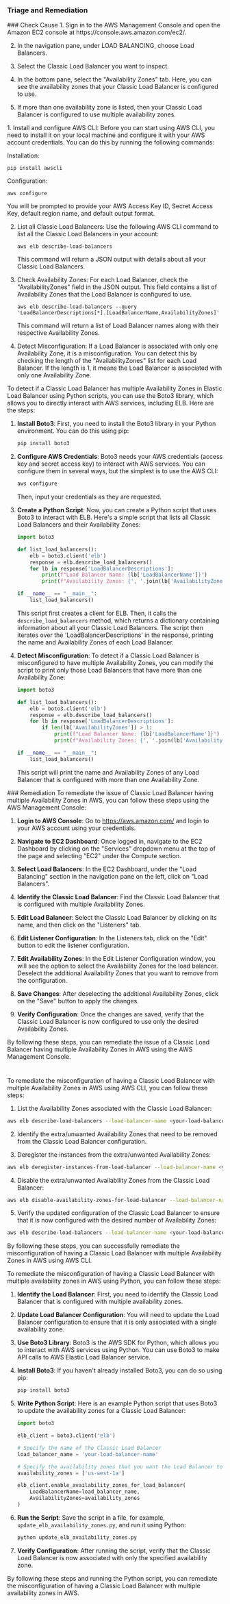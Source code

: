 
### Triage and Remediation
<Tabs>

<Tab title='Cause'>
### Check Cause
<AccordionGroup>
<Accordion title='Using Console' defaultOpen='true'>
1. Sign in to the AWS Management Console and open the Amazon EC2 console at https://console.aws.amazon.com/ec2/.

2. In the navigation pane, under LOAD BALANCING, choose Load Balancers.

3. Select the Classic Load Balancer you want to inspect.

4. In the bottom pane, select the "Availability Zones" tab. Here, you can see the availability zones that your Classic Load Balancer is configured to use.

5. If more than one availability zone is listed, then your Classic Load Balancer is configured to use multiple availability zones.
</Accordion>

<Accordion title='Using CLI'>
1. Install and configure AWS CLI: Before you can start using AWS CLI, you need to install it on your local machine and configure it with your AWS account credentials. You can do this by running the following commands:

   Installation:
   ```
   pip install awscli
   ```
   Configuration:
   ```
   aws configure
   ```
   You will be prompted to provide your AWS Access Key ID, Secret Access Key, default region name, and default output format.

2. List all Classic Load Balancers: Use the following AWS CLI command to list all the Classic Load Balancers in your account:

   ```
   aws elb describe-load-balancers
   ```
   This command will return a JSON output with details about all your Classic Load Balancers.

3. Check Availability Zones: For each Load Balancer, check the "AvailabilityZones" field in the JSON output. This field contains a list of Availability Zones that the Load Balancer is configured to use.

   ```
   aws elb describe-load-balancers --query 'LoadBalancerDescriptions[*].[LoadBalancerName,AvailabilityZones]'
   ```
   This command will return a list of Load Balancer names along with their respective Availability Zones.

4. Detect Misconfiguration: If a Load Balancer is associated with only one Availability Zone, it is a misconfiguration. You can detect this by checking the length of the "AvailabilityZones" list for each Load Balancer. If the length is 1, it means the Load Balancer is associated with only one Availability Zone.
</Accordion>

<Accordion title='Using Python'>
To detect if a Classic Load Balancer has multiple Availability Zones in Elastic Load Balancer using Python scripts, you can use the Boto3 library, which allows you to directly interact with AWS services, including ELB. Here are the steps:

1. **Install Boto3**: First, you need to install the Boto3 library in your Python environment. You can do this using pip:
   ```bash
   pip install boto3
   ```

2. **Configure AWS Credentials**: Boto3 needs your AWS credentials (access key and secret access key) to interact with AWS services. You can configure them in several ways, but the simplest is to use the AWS CLI:
   ```bash
   aws configure
   ```
   Then, input your credentials as they are requested.

3. **Create a Python Script**: Now, you can create a Python script that uses Boto3 to interact with ELB. Here's a simple script that lists all Classic Load Balancers and their Availability Zones:

   ```python
   import boto3

   def list_load_balancers():
       elb = boto3.client('elb')
       response = elb.describe_load_balancers()
       for lb in response['LoadBalancerDescriptions']:
           print(f"Load Balancer Name: {lb['LoadBalancerName']}")
           print(f"Availability Zones: {', '.join(lb['AvailabilityZones'])}")

   if __name__ == "__main__":
       list_load_balancers()
   ```
   This script first creates a client for ELB. Then, it calls the `describe_load_balancers` method, which returns a dictionary containing information about all your Classic Load Balancers. The script then iterates over the 'LoadBalancerDescriptions' in the response, printing the name and Availability Zones of each Load Balancer.

4. **Detect Misconfiguration**: To detect if a Classic Load Balancer is misconfigured to have multiple Availability Zones, you can modify the script to print only those Load Balancers that have more than one Availability Zone:

   ```python
   import boto3

   def list_load_balancers():
       elb = boto3.client('elb')
       response = elb.describe_load_balancers()
       for lb in response['LoadBalancerDescriptions']:
           if len(lb['AvailabilityZones']) > 1:
               print(f"Load Balancer Name: {lb['LoadBalancerName']}")
               print(f"Availability Zones: {', '.join(lb['AvailabilityZones'])}")

   if __name__ == "__main__":
       list_load_balancers()
   ```
   This script will print the name and Availability Zones of any Load Balancer that is configured with more than one Availability Zone.
</Accordion>

</AccordionGroup>
</Tab>
<Tab title='Remediation'>
### Remediation

<AccordionGroup>
<Accordion title='Using Console' defaultOpen='true'>
To remediate the issue of Classic Load Balancer having multiple Availability Zones in AWS, you can follow these steps using the AWS Management Console:

1. **Login to AWS Console**: Go to https://aws.amazon.com/ and login to your AWS account using your credentials.

2. **Navigate to EC2 Dashboard**: Once logged in, navigate to the EC2 Dashboard by clicking on the "Services" dropdown menu at the top of the page and selecting "EC2" under the Compute section.

3. **Select Load Balancers**: In the EC2 Dashboard, under the "Load Balancing" section in the navigation pane on the left, click on "Load Balancers".

4. **Identify the Classic Load Balancer**: Find the Classic Load Balancer that is configured with multiple Availability Zones.

5. **Edit Load Balancer**: Select the Classic Load Balancer by clicking on its name, and then click on the "Listeners" tab.

6. **Edit Listener Configuration**: In the Listeners tab, click on the "Edit" button to edit the listener configuration.

7. **Edit Availability Zones**: In the Edit Listener Configuration window, you will see the option to select the Availability Zones for the load balancer. Deselect the additional Availability Zones that you want to remove from the configuration.

8. **Save Changes**: After deselecting the additional Availability Zones, click on the "Save" button to apply the changes.

9. **Verify Configuration**: Once the changes are saved, verify that the Classic Load Balancer is now configured to use only the desired Availability Zones.

By following these steps, you can remediate the issue of a Classic Load Balancer having multiple Availability Zones in AWS using the AWS Management Console.

#
</Accordion>

<Accordion title='Using CLI'>
To remediate the misconfiguration of having a Classic Load Balancer with multiple Availability Zones in AWS using AWS CLI, you can follow these steps:

1. List the Availability Zones associated with the Classic Load Balancer:
```bash
aws elb describe-load-balancers --load-balancer-name <your-load-balancer-name> --query 'LoadBalancerDescriptions[*].AvailabilityZones'
```

2. Identify the extra/unwanted Availability Zones that need to be removed from the Classic Load Balancer configuration.

3. Deregister the instances from the extra/unwanted Availability Zones:
```bash
aws elb deregister-instances-from-load-balancer --load-balancer-name <your-load-balancer-name> --instances <instance-id-1> <instance-id-2> ...
```

4. Disable the extra/unwanted Availability Zones from the Classic Load Balancer:
```bash
aws elb disable-availability-zones-for-load-balancer --load-balancer-name <your-load-balancer-name> --availability-zones <unwanted-az-1> <unwanted-az-2> ...
```

5. Verify the updated configuration of the Classic Load Balancer to ensure that it is now configured with the desired number of Availability Zones:
```bash
aws elb describe-load-balancers --load-balancer-name <your-load-balancer-name> --query 'LoadBalancerDescriptions[*].AvailabilityZones'
```

By following these steps, you can successfully remediate the misconfiguration of having a Classic Load Balancer with multiple Availability Zones in AWS using AWS CLI.
</Accordion>

<Accordion title='Using Python'>
To remediate the misconfiguration of having a Classic Load Balancer with multiple availability zones in AWS using Python, you can follow these steps:

1. **Identify the Load Balancer**: First, you need to identify the Classic Load Balancer that is configured with multiple availability zones.

2. **Update Load Balancer Configuration**: You will need to update the Load Balancer configuration to ensure that it is only associated with a single availability zone.

3. **Use Boto3 Library**: Boto3 is the AWS SDK for Python, which allows you to interact with AWS services using Python. You can use Boto3 to make API calls to AWS Elastic Load Balancer service.

4. **Install Boto3**: If you haven't already installed Boto3, you can do so using pip:
   ```bash
   pip install boto3
   ```

5. **Write Python Script**: Here is an example Python script that uses Boto3 to update the availability zones for a Classic Load Balancer:

   ```python
   import boto3

   elb_client = boto3.client('elb')

   # Specify the name of the Classic Load Balancer
   load_balancer_name = 'your-load-balancer-name'

   # Specify the availability zones that you want the Load Balancer to be associated with
   availability_zones = ['us-west-1a']

   elb_client.enable_availability_zones_for_load_balancer(
       LoadBalancerName=load_balancer_name,
       AvailabilityZones=availability_zones
   )
   ```

6. **Run the Script**: Save the script in a file, for example, `update_elb_availability_zones.py`, and run it using Python:
   ```bash
   python update_elb_availability_zones.py
   ```

7. **Verify Configuration**: After running the script, verify that the Classic Load Balancer is now associated with only the specified availability zone.

By following these steps and running the Python script, you can remediate the misconfiguration of having a Classic Load Balancer with multiple availability zones in AWS.
</Accordion>

</AccordionGroup>
</Tab>
</Tabs>
